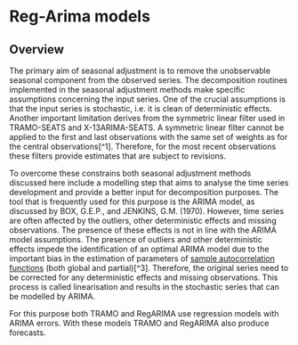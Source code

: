 # Reg-Arima models {.unnumbered}

## Overview 

The primary aim of seasonal adjustment is to remove the unobservable seasonal component from the observed series. The decomposition routines implemented in the seasonal adjustment methods make specific assumptions concerning the input series. One of the crucial assumptions is that the input series is stochastic, i.e. it is clean of deterministic effects. Another important limitation derives from the symmetric linear filter used in TRAMO-SEATS and X-13ARIMA-SEATS. A symmetric linear filter cannot be applied to the first and last observations with the same set of weights as for the central observations\[\^1\]. Therefore, for the most recent observations these filters provide estimates that are subject to revisions.

To overcome these constrains both seasonal adjustment methods discussed here include a modelling step that aims to analyse the time series development and provide a better input for decomposition purposes. The tool that is frequently used for this purpose is the ARIMA model, as discussed by BOX, G.E.P., and JENKINS, G.M. (1970). However, time series are often affected by the outliers, other deterministic effects and missing observations. The presence of these effects is not in line with the ARIMA model assumptions. The presence of outliers and other deterministic effects impede the identification of an optimal ARIMA model due to the important bias in the estimation of parameters of [sample autocorrelation functions](../theory/ACF_and_PACF.html) (both global and partial)\[\^3\]. Therefore, the original series need to be corrected for any deterministic effects and missing observations. This process is called linearisation and results in the stochastic series that can be modelled by ARIMA.

For this purpose both TRAMO and RegARIMA use regression models with ARIMA errors. With these models TRAMO and RegARIMA also produce forecasts.
